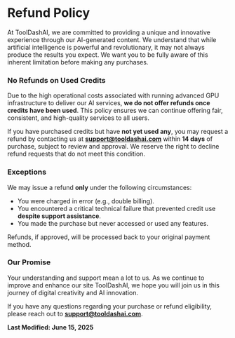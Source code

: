 # Refund Policy

At ToolDashAI, we are committed to providing a unique and innovative experience through our AI-generated content. We understand that while artificial intelligence is powerful and revolutionary, it may not always produce the results you expect. We want you to be fully aware of this inherent limitation before making any purchases.

### No Refunds on Used Credits

Due to the high operational costs associated with running advanced GPU infrastructure to deliver our AI services, **we do not offer refunds once credits have been used**. This policy ensures we can continue offering fair, consistent, and high-quality services to all users.

If you have purchased credits but have **not yet used any**, you may request a refund by contacting us at **support@tooldashai.com** within **14 days** of purchase, subject to review and approval. We reserve the right to decline refund requests that do not meet this condition.

### Exceptions

We may issue a refund **only** under the following circumstances:

- You were charged in error (e.g., double billing).
- You encountered a critical technical failure that prevented credit use **despite support assistance**.
- You made the purchase but never accessed or used any features.

Refunds, if approved, will be processed back to your original payment method.

### Our Promise

Your understanding and support mean a lot to us. As we continue to improve and enhance our site ToolDashAI, we hope you will join us in this journey of digital creativity and AI innovation.

If you have any questions regarding your purchase or refund eligibility, please reach out to **support@tooldashai.com**.

**Last Modified: June 15, 2025**
